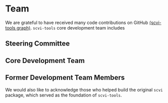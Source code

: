 
# Team

We are grateful to have received many code contributions on GitHub [(scvi-tools graph)](https://github.com/YosefLab/scvi-tools/graphs/contributors). `scvi-tools` core development team includes


## Steering Committee

<div className="row">
  <div className="col col--4">
    <TeamCard
      className="col col--4"
      name="Nir Yosef"
      image={useBaseUrl(`img/team-pics/nir.jpeg`)}
      description="Principal Investigator, UC Berkeley"
      websiteLink="https://yoseflab.github.io"
      githubLink="https://github.com/YosefLab"
      twitterLink="https://twitter.com/YosefLab"
    />
  </div>
</div>


## Core Development Team

<div className="row">
  <div className="col col--4">
    <TeamCard
      name="Adam Gayoso"
      description="UC Berkeley"
      image={useBaseUrl(`img/team-pics/adam.jpeg`)}
      websiteLink="https://adamgayoso.com"
      githubLink="https://github.com/adamgayoso"
      twitterLink="https://twitter.com/adamgayoso"
    />
  </div>
  <div className="col col--4">
    <TeamCard
      name="Galen Xing"
      description="UC Berkeley"
      image={useBaseUrl(`img/team-pics/galen.jpeg`)}
      websiteLink="https://galenxing.com"
      githubLink="https://github.com/adamgayoso"
      twitterLink="https://twitter.com/adamgayoso"
    />
  </div>
  <div className="col col--4">
    <TeamCard
      name="Romain Lopez"
      description="Genentech / Stanford"
      image={useBaseUrl(`img/team-pics/romain.jpeg`)}
      websiteLink="https://romain-lopez.github.io"
      githubLink="https://github.com/romain-lopez"
      twitterLink="https://twitter.com/_romain_lopez_"
    />
  </div>
  <div className="col col--4">
    <TeamCard
      name="Pierre Boyeau"
      description="UC Berkeley"
      image={useBaseUrl(`img/team-pics/pierre.jpeg`)}
    />
  </div>
  <div className="col col--4">
    <TeamCard
      name="Justin Hong"
      description="UC Berkeley"
      image={useBaseUrl(`img/team-pics/justin.jpeg`)}
      websiteLink="https://jjhong922.github.io"
      githubLink="https://github.com/jjhong922"
      twitterLink="https://twitter.com/justin_j_hong"
    />
  </div>
  <div className="col col--4">
    <TeamCard
      name="Valeh Valiollah Pour Amiri"
      image={useBaseUrl(`img/team-pics/valeh.jpeg`)}
      description="UC Berkeley"
    />
  </div>
</div>


## Former Development Team Members

We would also like to acknowledge those who helped build the original `scvi` package, which served as the foundation of `scvi-tools`.

<div className="row">
  <div className="col col--4">
    <TeamCard
      name="Jeffrey Regier"
      websiteLink="https://regier.stat.lsa.umich.edu/"
    />
  </div>
  <div className="col col--4">
    <TeamCard
      name="Edouard Mehlman"
      websiteLink="https://edouard360.github.io/about/"
    />
  </div>
  <div className="col col--4">
    <TeamCard name="Yining Liu" />
  </div>
  <div className="col col--4">
    <TeamCard name="Maxime Langevin" />
  </div>
  <div className="col col--4">
    <TeamCard name="Gabriel Misrachi" />
  </div>
  <div className="col col--4">
    <TeamCard name="Achille Nazaret" websiteLink="https://nazaret.me/" />
  </div>
  <div className="col col--4">
    <TeamCard name="Oscar Clivio" />
  </div>
  <div className="col col--4">
    <TeamCard name="Jules Samaran" />
  </div>
  <div className="col col--4">
    <TeamCard name="Valentine Svensson" />
  </div>
</div>
